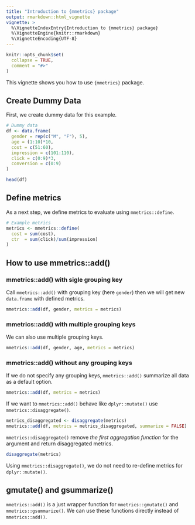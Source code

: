 ```yaml
---
title: "Introduction to {mmetrics} package"
output: rmarkdown::html_vignette
vignette: >
  %\VignetteIndexEntry{Introduction to {mmetrics} package}
  %\VignetteEngine{knitr::rmarkdown}
  %\VignetteEncoding{UTF-8}
---
```


```r
knitr::opts_chunk$set(
  collapse = TRUE,
  comment = "#>"
)
```


This vignette shows you how to use `{mmetrics}` package.

## Create Dummy Data

First, we create dummy data for this example.
```r
# Dummy data
df <- data.frame(
  gender = rep(c("M", "F"), 5),
  age = (1:10)*10,
  cost = c(51:60),
  impression = c(101:110),
  click = c(0:9)*3,
  conversion = c(0:9)
)

head(df)
```

## Define metrics
As a next step, we define metrics to evaluate using `mmetrics::define`. 
```r
# Example metrics
metrics <- mmetrics::define(
  cost = sum(cost),
  ctr  = sum(click)/sum(impression)
)
```

## How to use mmetrics::add() 

### mmetrics::add() with sigle grouping key
Call `mmetrics::add()` with grouping key (here `gender`) then we will get new `data.frame` with defined metrics.
```r
mmetrics::add(df, gender, metrics = metrics)
```

### mmetrics::add() with multiple grouping keys
We can also use multiple grouping keys.
```r
mmetrics::add(df, gender, age, metrics = metrics)
```

### mmetrics::add() without any grouping keys
If we do not specify any grouping keys, `mmetrics::add()` summarize all data as a default option.
```r
mmetrics::add(df, metrics = metrics)
```

If we want to `mmetrics::add()` behave like `dplyr::mutate()` use `mmetrics::disaggregate()`.
```r
metrics_disaggregated <- disaggregate(metrics)
mmetrics::add(df, metrics = metrics_disaggregated, summarize = FALSE)
```

`mmetrics::disaggregate()` remove *the first aggregation function* for the argument and return disaggregated metrics.
```r
disaggregate(metrics)
```

Using `mmetrics::disaggregate()`, we do not need to re-define metrics for `dplyr::mutate()`.


## gmutate() and gsummarize()

`mmetrics::add()` is a just wrapper function for `mmetrics::gmutate()` and `mmetrics::gsummarize()`.
We can use these functions directly instead of `mmetrics::add()`.
